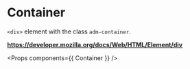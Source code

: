 <!-- Packages -->

<!-- Components -->

<!-- Metadata -->

<!-- Initialize -->
<Meta  
  title='Components/Molecules/Container'  
  component={Container}  
  parameters={ContainerStoryParams}  
/>  

# Container

`<div>` element with the class `adm-container`.

**https://developer.mozilla.org/docs/Web/HTML/Element/div**

<Props components={{ Container }} />
